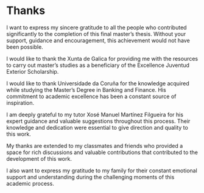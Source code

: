 # Thanks {.unnumbered}

I want to express my sincere gratitude to all the people who contributed significantly to the completion of this final master's thesis. Without your support, guidance and encouragement, this achievement would not have been possible.

I would like to thank the Xunta de Galica for providing me with the resources to carry out master's studies as a beneficiary of the Excellence Juventud Exterior Scholarship.

I would like to thank Universidade da Coruña for the knowledge acquired while studying the Master's Degree in Banking and Finance. His commitment to academic excellence has been a constant source of inspiration.

I am deeply grateful to my tutor Xosé Manuel Martínez Filgueira for his expert guidance and valuable suggestions throughout this process. Their knowledge and dedication were essential to give direction and quality to this work.

My thanks are extended to my classmates and friends who provided a space for rich discussions and valuable contributions that contributed to the development of this work.

I also want to express my gratitude to my family for their constant emotional support and understanding during the challenging moments of this academic process.
